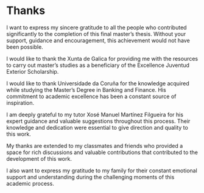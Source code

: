 # Thanks {.unnumbered}

I want to express my sincere gratitude to all the people who contributed significantly to the completion of this final master's thesis. Without your support, guidance and encouragement, this achievement would not have been possible.

I would like to thank the Xunta de Galica for providing me with the resources to carry out master's studies as a beneficiary of the Excellence Juventud Exterior Scholarship.

I would like to thank Universidade da Coruña for the knowledge acquired while studying the Master's Degree in Banking and Finance. His commitment to academic excellence has been a constant source of inspiration.

I am deeply grateful to my tutor Xosé Manuel Martínez Filgueira for his expert guidance and valuable suggestions throughout this process. Their knowledge and dedication were essential to give direction and quality to this work.

My thanks are extended to my classmates and friends who provided a space for rich discussions and valuable contributions that contributed to the development of this work.

I also want to express my gratitude to my family for their constant emotional support and understanding during the challenging moments of this academic process.
